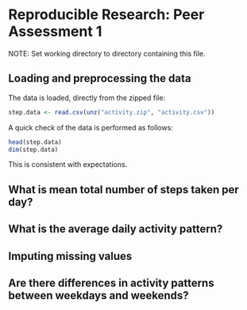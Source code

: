 # Reproducible Research: Peer Assessment 1

NOTE: Set working directory to directory containing this file.

## Loading and preprocessing the data

The data is loaded, directly from the zipped file:

```r
step.data <- read.csv(unz("activity.zip", "activity.csv"))
```

A quick check of the data is performed as follows:

```r
head(step.data)
dim(step.data)
```
This is consistent with expectations.


## What is mean total number of steps taken per day?



## What is the average daily activity pattern?



## Imputing missing values



## Are there differences in activity patterns between weekdays and weekends?
